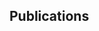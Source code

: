 
```{=html}
<h2>Publications</h2>

<script src="https://bibbase.org/show?bib=https://raw.githubusercontent.com/chifman/chifman.github.io/main/docs/citations.bib&jsonp=1"></script>
 
```

